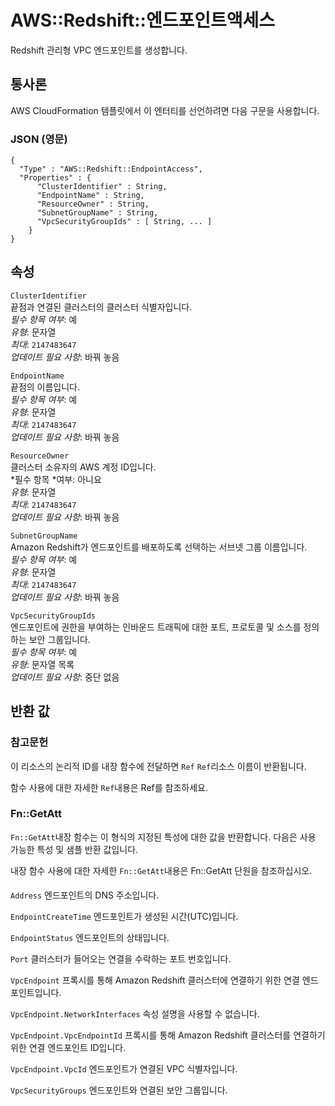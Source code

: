 # AWS::Redshift::엔드포인트액세스

Redshift 관리형 VPC 엔드포인트를 생성합니다.

## 통사론

AWS CloudFormation 템플릿에서 이 엔터티를 선언하려면 다음 구문을 사용합니다.

### JSON (영문)

```
{
  "Type" : "AWS::Redshift::EndpointAccess",
  "Properties" : {
      "ClusterIdentifier" : String,
      "EndpointName" : String,
      "ResourceOwner" : String,
      "SubnetGroupName" : String,
      "VpcSecurityGroupIds" : [ String, ... ]
    }
}
```

## 속성

`ClusterIdentifier`  
끝점과 연결된 클러스터의 클러스터 식별자입니다.  
_필수 항목 여부_: 예  
_유형_: 문자열  
_최대_: `2147483647`  
_업데이트 필요 사항_: 바꿔 놓음

`EndpointName`  
끝점의 이름입니다.  
_필수 항목 여부_: 예  
_유형_: 문자열  
_최대_: `2147483647`  
_업데이트 필요 사항_: 바꿔 놓음

`ResourceOwner`  
클러스터 소유자의 AWS 계정 ID입니다.  
*필수 항목 *여부: 아니요  
_유형_: 문자열  
_최대_: `2147483647`  
_업데이트 필요 사항_: 바꿔 놓음

`SubnetGroupName`  
Amazon Redshift가 엔드포인트를 배포하도록 선택하는 서브넷 그룹 이름입니다.  
_필수 항목 여부_: 예  
_유형_: 문자열  
_최대_: `2147483647`  
_업데이트 필요 사항_: 바꿔 놓음

`VpcSecurityGroupIds`  
엔드포인트에 권한을 부여하는 인바운드 트래픽에 대한 포트, 프로토콜 및 소스를 정의하는 보안 그룹입니다.  
_필수 항목 여부_: 예  
_유형_: 문자열 목록  
_업데이트 필요 사항_: 중단 없음

## 반환 값

### 참고문헌

이 리소스의 논리적 ID를 내장 함수에 전달하면 `Ref` `Ref`리소스 이름이 반환됩니다.

함수 사용에 대한 자세한 `Ref`내용은 Ref를 참조하세요.

### Fn::GetAtt

`Fn::GetAtt`내장 함수는 이 형식의 지정된 특성에 대한 값을 반환합니다. 다음은 사용 가능한 특성 및 샘플 반환 값입니다.

내장 함수 사용에 대한 자세한 `Fn::GetAtt`내용은 Fn::GetAtt 단원을 참조하십시오.

####

`Address` 엔드포인트의 DNS 주소입니다.

`EndpointCreateTime` 엔드포인트가 생성된 시간(UTC)입니다.

`EndpointStatus` 엔드포인트의 상태입니다.

`Port` 클러스터가 들어오는 연결을 수락하는 포트 번호입니다.

`VpcEndpoint` 프록시를 통해 Amazon Redshift 클러스터에 연결하기 위한 연결 엔드포인트입니다.

`VpcEndpoint.NetworkInterfaces` 속성 설명을 사용할 수 없습니다.

`VpcEndpoint.VpcEndpointId` 프록시를 통해 Amazon Redshift 클러스터를 연결하기 위한 연결 엔드포인트 ID입니다.

`VpcEndpoint.VpcId` 엔드포인트가 연결된 VPC 식별자입니다.

`VpcSecurityGroups` 엔드포인트와 연결된 보안 그룹입니다.
